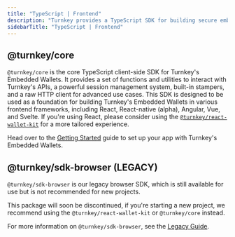 ```yaml
---
title: "TypeScript | Frontend"
description: "Turnkey provides a TypeScript SDK for building secure embedded wallet experiences in frontend applications. This SDK is designed to be used as a foundation for building Turnkey's Embedded Wallets in various frontend frameworks, including React, Angular, Vue, and Svelte."
sidebarTitle: "TypeScript | Frontend"
---
```


## @turnkey/core

`@turnkey/core` is the core TypeScript client-side SDK for Turnkey's Embedded Wallets. It provides a set of functions and utilities to interact with Turnkey's APIs, a powerful session management system, built-in stampers, and a raw HTTP client for advanced use cases. This SDK is designed to be used as a foundation for building Turnkey's Embedded Wallets in various frontend frameworks, including React, React-native (alpha), Angular, Vue, and Svelte. If you're using React, please consider using the [`@turnkey/react-wallet-kit`](/sdks/react/) for a more tailored experience.

Head over to the [Getting Started](/sdks/typescript-frontend/getting-started) guide to set up your app with Turnkey's Embedded Wallets.

## @turnkey/sdk-browser (LEGACY)

`@turnkey/sdk-browser` is our legacy browser SDK, which is still available for use but is not recommended for new projects.

This package will soon be discontinued, if you're starting a new project, we recommend using the `@turnkey/react-wallet-kit` or `@turnkey/core` instead.

For more information on `@turnkey/sdk-browser`, see the [Legacy Guide](/sdks/typescript-frontend/legacy).
